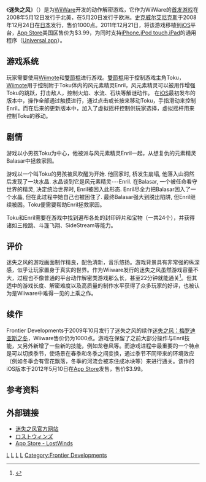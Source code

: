 {{Infobox VG
|title=LostWinds
|developer={{tsl|en|Frontier Developments|}}
|publisher={{tsl|en|Frontier Developments|}}<br />[[史克威尔艾尼克斯|史克威尔艾尼克斯]] (Japan)
|released={{Vgrelease|NA|May 12, 2008|EU|May 20, 2008|AU|May 20, 2008|JP|December 24, 2008<ref>[http://www.nintendo.co.jp/wii/wiiware/wlwj/index.html ロストウィンズ]</ref>}}
|genre=[[动作游戏|动作游戏]]/[[解密游戏|解密游戏]]
|platforms=[[Wii|Wii]] ([[WiiWare|WiiWare]])，iOS
}}

《'''迷失之风'''》（{{Lang-en|LostWinds}}）是{{tsl|en|Frontier Developments|}}为[[WiiWare|WiiWare]]开发的动作解密游戏，它作为WiiWare的[[首发游戏|首发游戏]]在2008年5月12日发行于北美，在5月20日发行于欧洲。[[史克威尔艾尼克斯|史克威尔艾尼克斯]]于2008年12月24日在[[日本|日本]]发行，售价1000点。2011年12月21日，{{tsl|en|Frontier Developments|}}将该游戏移植到[[iOS|iOS]]平台，[[App_Store_(iOS)|App Store]]美国区售价为$3.99，为同时支持[[iPhone|iPhone]],[[iPod_touch|iPod touch]],[[iPad|iPad]]的通用程序（[[Universal_app|Universal app]]）。

== 游戏系统 ==
玩家需要使用[[Wii遙控器|Wiimote]]和[[Wii_Remote#Nunchuk|雙節棍]]进行游戏。[[Wii_Remote#Nunchuk|雙節棍]]用于控制游戏主角Toku，[[Wii遙控器|Wiimote]]用于控制附于Toku体内的风元素精灵Enril，风元素精灵可以被用作增强Toku的跳跃，打击敌人，控制火焰、水流、石块等解谜动作。
在[[iOS|iOS]]最初发布的版本中，操作全部通过触摸进行，通过点击或长按来移动Toku，手指滑动来控制Enril。而在后来的更新版本中，加入了虚拟摇杆控制供玩家选择，虚拟摇杆用来控制Toku的移动。

== 剧情 ==
游戏以小男孩Toku为中心，他被派与风元素精灵Enril一起，从想复仇的元素精灵Balasar中拯救家园。

游戏以一个叫Toku的男孩被风吹醒为开始. 他回家时, 桥发生崩塌, 他落入山洞然后发现了一块水晶. 水晶谈到它是风元素精灵---Enril. 在Balasar, 一个被任命看守世界的精灵, 决定统治世界时, Enril被困入此形态. Enril尽全力把Balasar困入了一个水晶, 但在此过程中她自己也被困住了. 最终Balasar强大到脱出陷阱, 但Enril继续被困。Toku便需要帮助Enril拯救家园。

Toku和Enril需要在游戏中找到遍布各处的封印碎片和宝物（一共24个），并获得诸如三段跳、斗篷飞翔、SideStream等能力。

== 评价 ==
迷失之风的游戏画面制作精良，配色清新，音乐悠扬。游戏背景具有非常强的纵深感，似乎让玩家置身于真实的世界。作为Wiiware发行的迷失之风虽然游戏容量不大，过程也不像普通的平台动作解密类游戏那么长，甚至22分钟就能通关<ref>{{Cite web |url=http://v.youku.com/v_show/id_XMTE1NzE2NDAw.html |title=迷失之风速攻22分钟通关 |access-date=2010-06-20 |archive-date=2019-12-01 |archive-url=https://web.archive.org/web/20191201143249/https://v.youku.com/v_show/id_XMTE1NzE2NDAw.html |dead-url=no }}</ref>。但其适中的游戏长度、解密难度以及高质量的制作水平获得了众多玩家的好评，也被认为是Wiiware中难得一见的上乘之作。

==续作==
Frontier Developments于2009年10月发行了迷失之风的续作[[迷失之风：梅罗迪亚斯之冬|迷失之风：梅罗迪亚斯之冬]]，Wiiware售价仍为1000点。游戏在保留了之前大部分操作与Enril技能，又另外新增了一些新的技能，例如龙卷风等。而游戏进程中最重要的一个特点是可以切换季节，使场景在春季和冬季之间变换，通过季节不同带来的环境效应（例如冬季会有雪花飘落，冬季的河流会被冻住成冰块等）来进行通关。该作的iOS版本于2012年5月10日在[[App_Store_(iOS)|App Store]]发售，售价$3.99。

==参考资料==
{{reflist}}

==外部链接==
* [http://lostwinds.frontier.co.uk/ 迷失之风官方网站] {{Wayback|url=http://lostwinds.frontier.co.uk/ |date=20090905161011 }}{{En-gb}}
* [http://www.nintendo.co.jp/wii/wiiware/wlwj/index.html ロストウィンズ] {{Wayback|url=http://www.nintendo.co.jp/wii/wiiware/wlwj/index.html |date=20160521142550 }}{{Ja}}
* [http://itunes.apple.com/us/app/lostwinds/id477973472?mt=8 App Store - LostWinds] {{Wayback|url=http://itunes.apple.com/us/app/lostwinds/id477973472?mt=8 |date=20170330154626 }}{{En-us}}
{{Authority control}}
{{DEFAULTSORT:LostWinds}}
[[Category:2008年电子游戏|L]]
[[Category:Wii遊戲|L]]
[[Category:Wiiware游戏|L]]
[[Category:IOS游戏|L]]
[[Category:Frontier_Developments|Category:Frontier Developments]]